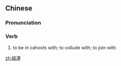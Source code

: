 {{also|结连}}
==Chinese==
{{zh-forms|s=结连}}

===Pronunciation===
{{zh-pron
|m=jiélián
|h=pfs=kiet-lièn
|cat=v
}}

===Verb===
{{zh-verb}}

# {{lb|zh|literary}} to be in cahoots with; to collude with; to join with

[[zh:結連]]